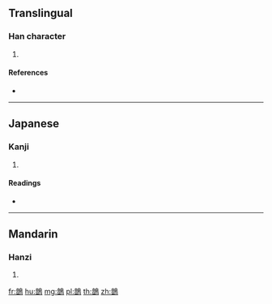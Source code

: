 {{character info/new}}
==Translingual==

===Han character===
{{Han char|rn=196|rad=鳥|as=09|sn=20|four=|canj=YAHAF}}

# {{defn|Han|sort=鳥09}}

====References====
* {{Han ref|kx=1494.220|dkj=47090|dj=2024.190|hdz=74647.250|uh=9D95|ud=40341}}

----

==Japanese==

===Kanji===
{{ja-kanji|grade=|rs=鳥09}}

# {{defn|lang=ja|sort=鳥09}}

====Readings====
* {{ja-readings|on=[[あん]] (an)|kun=[[ふなしうずら]] (funashiuzura)}}

----

==Mandarin==

===Hanzi===
{{cmn-hanzi|pin=[[ān]] ([[an1]])|wg=an<sup>1</sup>}}

# {{defn|lang=cmn|sort=鳥09}}

[[fr:鶕]]
[[hu:鶕]]
[[mg:鶕]]
[[pl:鶕]]
[[th:鶕]]
[[zh:鶕]]
